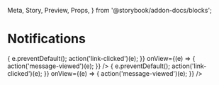   Meta,
  Story,
  Preview,
  Props,
} from '@storybook/addon-docs/blocks';

<Meta
  title="Notifications/List"
  component={Notifications}
  decorators={[withA11y]}
/>

# Notifications

<Preview>
  <Story name="With event handlers">
    <Notifications
      data={data}
      onClick={(e) => {
        e.preventDefault();
        action('link-clicked')(e);
      }}
      onView={(e) => {
        action('message-viewed')(e);
      }}
    />
  </Story>
</Preview>

<Preview>
  <Story name="Default to opened">
    <Notifications
      data={data}
      defaultValue
      onClick={(e) => {
        e.preventDefault();
        action('link-clicked')(e);
      }}
      onView={(e) => {
        action('message-viewed')(e);
      }}
    />
  </Story>
</Preview>
